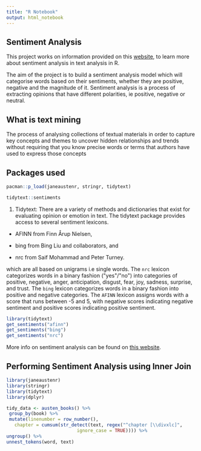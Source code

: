 ```yaml
---
title: "R Notebook"
output: html_notebook
---
```


## Sentiment Analysis

This project works on information provided on this [website](https://data-flair.training/blogs/data-science-r-sentiment-analysis-project/), to learn more about sentiment analysis in text analysis in R.

The aim of the project is to build a sentiment analysis model which will categorise words based on their sentiments, whether they are positive, negative and the magnitude of it. Sentiment analysis is a process of extracting opinions that have different polarities, ie positive, negative or neutral.

## What is text mining

The process of analysing collections of textual materials in order to capture key concepts and themes to uncover hidden relationships and trends without requiring that you know precise words or terms that authors have used to express those concepts

## Packages used

```r
pacman::p_load(janeaustenr, stringr, tidytext)

tidytext::sentiments
```

1.  Tidytext: There are a variety of methods and dictionaries that exist for evaluating opinion or emotion in text. The tidytext package provides access to several sentiment lexicons.

-   AFINN from Finn Årup Nielsen,

-   bing from Bing Liu and collaborators, and

-   nrc from Saif Mohammad and Peter Turney.

which are all based on unigrams i.e single words. The `nrc` lexicon categorizes words in a binary fashion (\"yes\"/\"no\") into categories of positive, negative, anger, anticipation, disgust, fear, joy, sadness, surprise, and trust. The `bing` lexicon categorizes words in a binary fashion into positive and negative categories. The `AFINN` lexicon assigns words with a score that runs between -5 and 5, with negative scores indicating negative sentiment and positive scores indicating positive sentiment.

```r
library(tidytext)
get_sentiments("afinn")
get_sentiments("bing")
get_sentiments("nrc")
```

More info on sentiment analysis can be found on [this website](https://www.tidytextmining.com/sentiment.html).

## Performing Sentiment Analysis using Inner Join

```r
library(janeaustenr)
library(stringr)
library(tidytext)
library(dplyr)
```


```r
tidy_data <- austen_books() %>%
 group_by(book) %>%
 mutate(linenumber = row_number(),
   chapter = cumsum(str_detect(text, regex("^chapter [\\divxlc]", 
                          ignore_case = TRUE)))) %>%
ungroup() %>%
unnest_tokens(word, text)
```

